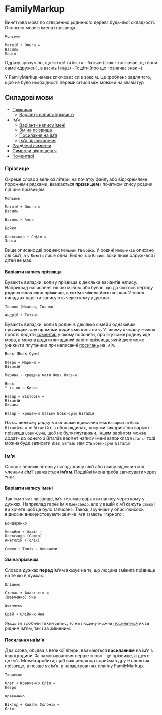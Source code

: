 # FamilyMarkup

Виняткова мова по створенню родинного дерева будь-якої складності. Основою мови є імена і прізвища.

```fml
Мельник

Матвій + Ольга =
Василь
Марія
```

Одразу зрозуміло, що `Матвій` та `Ольга` - батьки (знак `+` позначає, що вони саме одружені), а `Василь` і `Марія` - їх діти (про що позначає знак `=`).

У FamilyMarkup немає ключових слів зовсім. Це зроблено задля того, щоб не було необхідності перемикатися між мовами на клавіатурі.

## Складові мови

- [Прізвище](#прізвище)
  - [Варіанти напису прізвища](#варіанти-напису-прізвища)
- [Імʼя](#імʼя)
  - [Варіанти напису імені](#варіанти-напису-імені)
  - [Зміна прізвища](#зміна-прізвища)
  - [Посилання на імʼя](#посилання-на-імʼя)
  - [Імʼя під питанням](#імʼя-під-питанням)
- [Розділові символи](#розділові-символи)
- [Символи відношення](#символи-відношення)
- [Коментарі](#коментарі)

### Прізвище

Окреме слово з великої літери, на початку файлу або відокремлене порожніми рядками, вважається **прізвищем** і початком опису родини під цим прізвищем.

```fml
Мельник

Матвій + Ольга =
Василь

Василь + Анна

Бойко

Олександр + Софія =
Злата
```

Вище описано дві родини: `Мельник` та `Бойко`. У родині `Мельників` описано дві сімʼї, а у `Бойків` лише одна. Видно, що `Василь` поки лише одружився і дітей не має.

#### Варіанти напису прізвища

Бувають випадки, коли у прізвища є декілька варіантів напису. Наприклад написання іншою мовою або буває, що до якогось періоду родина мала одне прізвище, а потім змінила його на інше. У таких випадках варінти записують через кому у дужках.

```fml
Іванов (Иванов, Іванко)

Андрій + Тетяна
```

Бувають випадки, коли в родині є декілька сімей з однаковим прізвищем, але прямими родичами вони не є. У такому випадку можна просто додати [коментар](#коментар) у якому пояснити, про яку саме родину йде мова, а можна додати вигаданий варінт прізвища, який допоможе уникнути плутанини при написанні [посилань](#посилання-на-імʼя) на імʼя.

```fml
Вовк (Вовк-Суми)

Петро + Марина =
Віталій

Марина - хрещена мати Вовк Оксани

Вовк
* ті шо з Києва

Назар + Вікторія =
Віталій
Оксана

Назар - хрещений батько Вовк-Суми Віталія
```
На останньому рядку ми описали відносини між `Назаром` та `Вовк Віталієм`, але `Віталій` є в обох родинах, тому ми використали варіант прізвища `Вовк-Суми`, щоб не було плутанини. Іншим варінтом можна додати до одного з Віталіїв [варіант напису імені](#варіанти-напису-імені) наприклад `Вєталь` і тоді можна буде записати `Вовк Вєталь` замість `Вовк-Суми Віталій`.

### Імʼя

Слово з великої літери у складі опису сімʼї або опису відносин між членами сімʼї вважається **імʼям**. Подвійні імена треба записувати через тире.

#### Варіанти напису імені

Так само як і прізвище, імʼя теж має варіанти напису через кому у дужках. Наприклад гарне імʼя `Олександр`, але у вашій сімʼї кажуть `Сашко` і ви хочете щоб це було записано. Також, зручніше у описі якихось відносин використовувати звичне імʼя замість "гарного".

```fml
Бондаренко

Михайло + Надія =
Олександр (Сашко)
Анатолій (Толік)

Сашко і Толік - близнюки
```

#### Зміна прізвища

Слово в дужках **перед** імʼям вказує на те, що людина змінила прізвище на те що в дужках.

```fml
Олійник

Степан + Анастасія =
(Шевченко) Яна

Шевченко

Юрій + Олійник Яна
```

Якщо ви зробили такий запис, то на людину можна [посилатися](#посилання-на-імʼя) як за рідним імʼям, так і за зміненим.

#### Посилання на імʼя

Два слова, обидва з великої літери, вважаються **посиланням** на імʼя з іншої родини. За замовчуванням перше слово - це прізвище, а друге - це імʼя. Можна зробити, щоб ваш редактор сприймав друге слово як прізвище, а перше як імʼя, в налаштуваннях плагіну FamilyMarkup.

```fml
Ткаченко

Олег + Кравченко Юлія =
Петро

Кравченко

Віктор + Коваль Соломія =
Юлія
```
